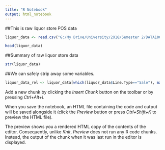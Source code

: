 ```yaml
---
title: "R Notebook"
output: html_notebook
---
```


##This is raw liquor store POS data

```r
liquor_data <- read.csv("G:/My Drive/University/2018/Semester 2/DATA1001 Data Science/project1/data/data/sales_32359.csv")

head(liquor_data)
```

##Summary of raw liquor store data
```r
str(liquor_data)
```

##We can safely strip away some variables.
```r
liquor_data_rel <- liquor_data[which(liquor_data$Line.Type=="Sale"), names(liquor_data) %in% c("Quantity", "Subtotal", )]
```



Add a new chunk by clicking the *Insert Chunk* button on the toolbar or by pressing *Ctrl+Alt+I*.

When you save the notebook, an HTML file containing the code and output will be saved alongside it (click the *Preview* button or press *Ctrl+Shift+K* to preview the HTML file).

The preview shows you a rendered HTML copy of the contents of the editor. Consequently, unlike *Knit*, *Preview* does not run any R code chunks. Instead, the output of the chunk when it was last run in the editor is displayed.
